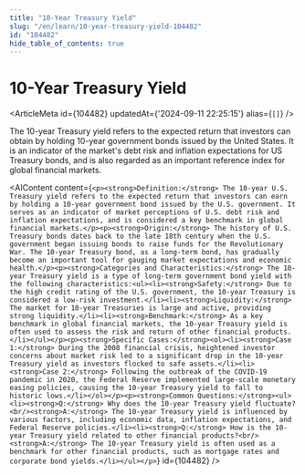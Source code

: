 ```yaml
---
title: "10-Year Treasury Yield"
slug: "/en/learn/10-year-treasury-yield-104482"
id: "104482"
hide_table_of_contents: true
---
```



# 10-Year Treasury Yield

<ArticleMeta id={104482} updatedAt={'2024-09-11 22:25:15'} alias={`[]`} />
<div className='border-solid border-b border-t-0 my-4 border-[var(--ifm-color-gray-300)]' />

The 10-year Treasury yield refers to the expected return that investors can obtain by holding 10-year government bonds issued by the United States. It is an indicator of the market's debt risk and inflation expectations for US Treasury bonds, and is also regarded as an important reference index for global financial markets.

<AIContent content={`<p><strong>Definition:</strong> The 10-year U.S. Treasury yield refers to the expected return that investors can earn by holding a 10-year government bond issued by the U.S. government. It serves as an indicator of market perceptions of U.S. debt risk and inflation expectations, and is considered a key benchmark in global financial markets.</p><p><strong>Origin:</strong> The history of U.S. Treasury bonds dates back to the late 18th century when the U.S. government began issuing bonds to raise funds for the Revolutionary War. The 10-year Treasury bond, as a long-term bond, has gradually become an important tool for gauging market expectations and economic health.</p><p><strong>Categories and Characteristics:</strong> The 10-year Treasury yield is a type of long-term government bond yield with the following characteristics:<ul><li><strong>Safety:</strong> Due to the high credit rating of the U.S. government, the 10-year Treasury is considered a low-risk investment.</li><li><strong>Liquidity:</strong> The market for 10-year Treasuries is large and active, providing strong liquidity.</li><li><strong>Benchmark:</strong> As a key benchmark in global financial markets, the 10-year Treasury yield is often used to assess the risk and return of other financial products.</li></ul></p><p><strong>Specific Cases:</strong><ol><li><strong>Case 1:</strong> During the 2008 financial crisis, heightened investor concerns about market risk led to a significant drop in the 10-year Treasury yield as investors flocked to safe assets.</li><li><strong>Case 2:</strong> Following the outbreak of the COVID-19 pandemic in 2020, the Federal Reserve implemented large-scale monetary easing policies, causing the 10-year Treasury yield to fall to historic lows.</li></ol></p><p><strong>Common Questions:</strong><ul><li><strong>Q:</strong> Why does the 10-year Treasury yield fluctuate?<br/><strong>A:</strong> The 10-year Treasury yield is influenced by various factors, including economic data, inflation expectations, and Federal Reserve policies.</li><li><strong>Q:</strong> How is the 10-year Treasury yield related to other financial products?<br/><strong>A:</strong> The 10-year Treasury yield is often used as a benchmark for other financial products, such as mortgage rates and corporate bond yields.</li></ul></p>`} id={104482} />
